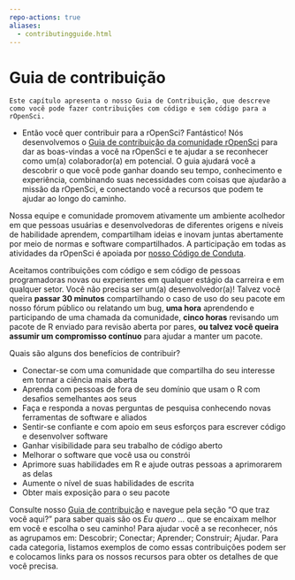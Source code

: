 ```yaml
---
repo-actions: true
aliases: 
  - contributingguide.html
---
```


# Guia de contribuição {#contributingguide}

```block
Este capítulo apresenta o nosso Guia de Contribuição, que descreve como você pode fazer contribuições com código e sem código para a rOpenSci.

```
-
Então você quer contribuir para a rOpenSci? Fantástico! Nós desenvolvemos o [Guia de contribuição da comunidade rOpenSci](https://contributing.ropensci.org/) para dar as boas-vindas a você na rOpenSci e te ajudar a se reconhecer como um(a) colaborador(a) em potencial. O guia ajudará você a descobrir o que você pode ganhar doando seu tempo, conhecimento e experiência, combinando suas necessidades com coisas que ajudarão a missão da rOpenSci, e conectando você a recursos que podem te ajudar ao longo do caminho.

Nossa equipe e comunidade promovem ativamente um ambiente acolhedor em que pessoas usuárias e desenvolvedoras de diferentes origens e níveis de habilidade aprendem, compartilham ideias e inovam juntas abertamente por meio de normas e software compartilhados. A participação em todas as atividades da rOpenSci é apoiada por [nosso Código de Conduta](https://ropensci.org/code-of-conduct).

Aceitamos contribuições com código e sem código de pessoas programadoras novas ou experientes em qualquer estágio da carreira e em qualquer setor. Você não precisa ser um(a) desenvolvedor(a)! Talvez você queira **passar 30 minutos** compartilhando o caso de uso do seu pacote em nosso fórum público ou relatando um bug, **uma hora** aprendendo e participando de uma chamada da comunidade, **cinco horas** revisando um pacote de R enviado para revisão aberta por pares, **ou talvez você queira assumir um compromisso contínuo** para ajudar a manter um pacote.

Quais são alguns dos benefícios de contribuir?

- Conectar-se com uma comunidade que compartilha do seu interesse em tornar a ciência mais aberta
- Aprenda com pessoas de fora de seu domínio que usam o R com desafios semelhantes aos seus
- Faça e responda a novas perguntas de pesquisa conhecendo novas ferramentas de software e aliados
- Sentir-se confiante e com apoio em seus esforços para escrever código e desenvolver software
- Ganhar visibilidade para seu trabalho de código aberto
- Melhorar o software que você usa ou constrói
- Aprimore suas habilidades em R e ajude outras pessoas a aprimorarem as delas
- Aumente o nível de suas habilidades de escrita
- Obter mais exposição para o seu pacote

Consulte nosso [Guia de contribuição](https://contributing.ropensci.org/) e navegue pela seção "O que traz você aqui?" para saber quais são os *Eu quero ...* que se encaixam melhor em você e escolha o seu caminho! Para ajudar você a se reconhecer, nós as agrupamos em: Descobrir; Conectar; Aprender; Construir; Ajudar. Para cada categoria, listamos exemplos de como essas contribuições podem ser e colocamos links para os nossos recursos para obter os detalhes de que você precisa.


